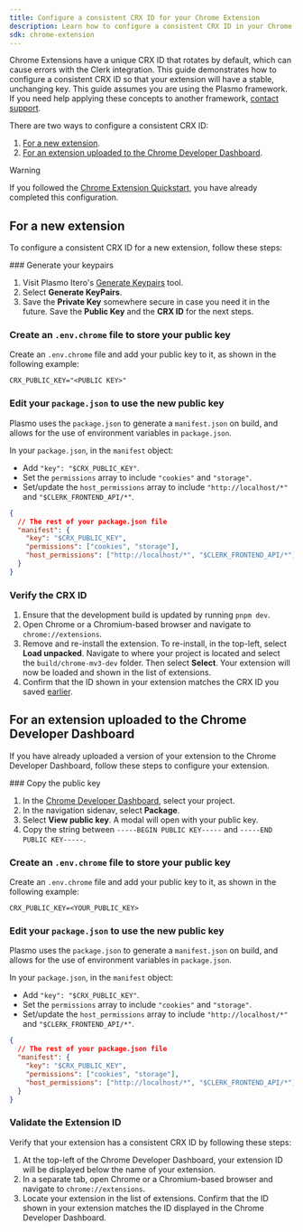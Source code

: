 ```yaml
---
title: Configure a consistent CRX ID for your Chrome Extension
description: Learn how to configure a consistent CRX ID in your Chrome Extension.
sdk: chrome-extension
---
```


Chrome Extensions have a unique CRX ID that rotates by default, which can cause errors with the Clerk integration. This guide demonstrates how to configure a consistent CRX ID so that your extension will have a stable, unchanging key. This guide assumes you are using the Plasmo framework. If you need help applying these concepts to another framework, [contact support](https://clerk.com/contact/support).

There are two ways to configure a consistent CRX ID:

1. [For a new extension](#for-a-new-extension).
1. [For an extension uploaded to the Chrome Developer Dashboard](#for-an-extension-uploaded-to-the-chrome-developer-dashboard).

> [!WARNING]
> If you followed the [Chrome Extension Quickstart](/docs/chrome-extension/getting-started/quickstart), you have already completed this configuration.

## For a new extension

To configure a consistent CRX ID for a new extension, follow these steps:

<Steps>
  ### Generate your keypairs

  1. Visit Plasmo Itero's [Generate Keypairs](https://itero.plasmo.com/tools/generate-keypairs) tool.
  1. Select **Generate KeyPairs**.
  1. Save the **Private Key** somewhere secure in case you need it in the future. Save the **Public Key** and the **CRX ID** for the next steps.

  ### Create an `.env.chrome` file to store your public key

  Create an `.env.chrome` file and add your public key to it, as shown in the following example:

  ```env {{ filename: '.env.chrome' }}
  CRX_PUBLIC_KEY="<PUBLIC KEY>"
  ```

  ### Edit your `package.json` to use the new public key

  Plasmo uses the `package.json` to generate a `manifest.json` on build, and allows for the use of environment variables in `package.json`.

  In your `package.json`, in the `manifest` object:

  - Add `"key": "$CRX_PUBLIC_KEY"`.
  - Set the `permissions` array to include `"cookies"` and `"storage"`.
  - Set/update the `host_permissions` array to include `"http://localhost/*"` and `"$CLERK_FRONTEND_API/*"`.

  ```json {{ filename: 'package.json' }}
  {
    // The rest of your package.json file
    "manifest": {
      "key": "$CRX_PUBLIC_KEY",
      "permissions": ["cookies", "storage"],
      "host_permissions": ["http://localhost/*", "$CLERK_FRONTEND_API/*"]
    }
  }
  ```

  ### Verify the CRX ID

  1. Ensure that the development build is updated by running `pnpm dev`.
  1. Open Chrome or a Chromium-based browser and navigate to `chrome://extensions`.
  1. Remove and re-install the extension. To re-install, in the top-left, select **Load unpacked**. Navigate to where your project is located and select the `build/chrome-mv3-dev` folder. Then select **Select**. Your extension will now be loaded and shown in the list of extensions.
  1. Confirm that the ID shown in your extension matches the CRX ID you saved [earlier](#generate-your-keypairs).
</Steps>

## For an extension uploaded to the Chrome Developer Dashboard

If you have already uploaded a version of your extension to the Chrome Developer Dashboard, follow these steps to configure your extension.

<Steps>
  ### Copy the public key

  1. In the [Chrome Developer Dashboard](https://chrome.google.com/webstore/developer/dashboard), select your project.
  1. In the navigation sidenav, select **Package**.
  1. Select **View public key**. A modal will open with your public key.
  1. Copy the string between `-----BEGIN PUBLIC KEY-----` and `-----END PUBLIC KEY-----`.

  ### Create an `.env.chrome` file to store your public key

  Create an `.env.chrome` file and add your public key to it, as shown in the following example:

  ```env {{ filename: '.env.chrome' }}
  CRX_PUBLIC_KEY=<YOUR_PUBLIC_KEY>
  ```

  ### Edit your `package.json` to use the new public key

  Plasmo uses the `package.json` to generate a `manifest.json` on build, and allows for the use of environment variables in `package.json`.

  In your `package.json`, in the `manifest` object:

  - Add `"key": "$CRX_PUBLIC_KEY"`.
  - Set the `permissions` array to include `"cookies"` and `"storage"`.
  - Set/update the `host_permissions` array to include `"http://localhost/*"` and `"$CLERK_FRONTEND_API/*"`.

  ```json {{ filename: 'package.json' }}
  {
    // The rest of your package.json file
    "manifest": {
      "key": "$CRX_PUBLIC_KEY",
      "permissions": ["cookies", "storage"],
      "host_permissions": ["http://localhost/*", "$CLERK_FRONTEND_API/*"]
    }
  }
  ```

  ### Validate the Extension ID

  Verify that your extension has a consistent CRX ID by following these steps:

  1. At the top-left of the Chrome Developer Dashboard, your extension ID will be displayed below the name of your extension.
  1. In a separate tab, open Chrome or a Chromium-based browser and navigate to `chrome://extensions`.
  1. Locate your extension in the list of extensions. Confirm that the ID shown in your extension matches the ID displayed in the Chrome Developer Dashboard.
</Steps>
